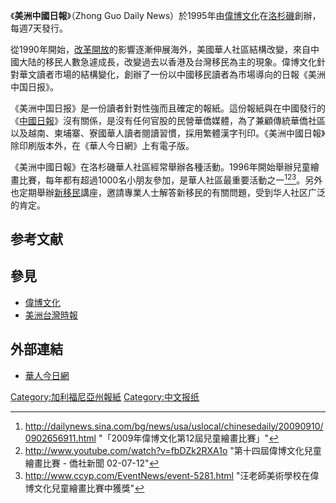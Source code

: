 {{newsrelease|time=2020-12-01}}
{{refimprove|time=2020-12-01}}
{{Infobox Newspaper
| name                = 美洲中國日报
| image               =
| caption             =
| type                = [[日報|日報]]
| format              = 宽版
| owners              = [[偉博文化|偉博文化]]
| publisher           = LA Web Inc
| founder             = Steve Chiang
| foundation          = 1995年7月
| ceased publication  =
| language            = [[中文|中文]]（繁體）
| price               = [[美元|美元]]0.25美元
| headquarters        = 9639 Telstar Ave. El Monte, CA 91731
| circulation         =
| ISSN                =
| website             = [http://www.chinesedaily.com/ 华人今日网]
}}

《'''美洲中國日報'''》（Zhong Guo Daily News）於1995年由[[偉博文化|偉博文化]]在[[洛杉磯|洛杉磯]]創辦，每週7天發行。

從1990年開始，[[改革開放|改革開放]]的影響逐漸伸展海外，美國華人社區結構改變，來自中國大陆的移民人數急遽成長，改變過去以香港及台灣移民為主的現象。偉博文化針對華文讀者市場的結構變化，創辦了一份以中國移民讀者為市場導向的日報《美洲中国日报》。

《美洲中国日报》是一份讀者針對性強而且確定的報紙。這份報紙與在中國發行的《[[中國日報|中國日報]]》沒有關係，是沒有任何官股的民營華僑媒體，為了兼顧傳統華僑社區以及越南、柬埔寨、寮國華人讀者閱讀習慣，採用繁體漢字刊印。《美洲中國日報》除印刷版本外，在《華人今日網》上有電子版。

《美洲中國日報》在洛杉磯華人社區經常舉辦各種活動。1996年開始舉辦兒童繪畫比賽，每年都有超過1000名小朋友參加，是華人社區最重要活動之一<ref>http://dailynews.sina.com/bg/news/usa/uslocal/chinesedaily/20090910/0902656911.html {{Wayback|url=http://dailynews.sina.com/bg/news/usa/uslocal/chinesedaily/20090910/0902656911.html |date=20160304114021 }} "「2009年偉博文化第12屆兒童繪畫比賽」"</ref><ref>http://www.youtube.com/watch?v=fbDZk2RXA1o {{Wayback|url=http://www.youtube.com/watch?v=fbDZk2RXA1o |date=20160418103018 }} "第十四屆偉博文化兒童繪畫比賽 - 僑社新聞 02-07-12"</ref><ref>http://www.ccyp.com/EventNews/event-5281.html {{Wayback|url=http://www.ccyp.com/EventNews/event-5281.html |date=20130307033718 }} "汪老師美術學校在偉博文化兒童繪畫比賽中獲獎"</ref>。另外也定期舉辦[[新移民|新移民]]講座，邀請專業人士解答新移民的有關問題，受到华人社区广泛的肯定。

==参考文献==
{{reflist}}

==參見==
*[[偉博文化|偉博文化]]
*[[美洲台灣時報|美洲台灣時報]]

== 外部連結 ==
*[http://www.chinesedaily.com 華人今日網] {{Wayback|url=http://www.chinesedaily.com/ |date=20130812072314 }}

[[Category:加利福尼亞州報紙|Category:加利福尼亞州報紙]]
[[Category:中文报纸|Category:中文报纸]]